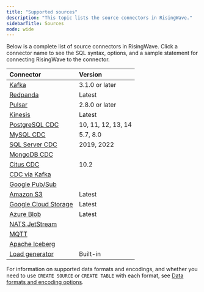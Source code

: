 ```yaml
---
title: "Supported sources"
description: "This topic lists the source connectors in RisingWave."
sidebarTitle: Sources
mode: wide
---
```


Below is a complete list of source connectors in RisingWave. Click a connector name to see the SQL syntax, options, and a sample statement for connecting RisingWave to the connector.

| Connector                                   | Version              |
| :------------------------------------------ | :------------------- |
| [Kafka](/integrations/sources/kafka)          | 3.1.0 or later       |
| [Redpanda](/integrations/sources/redpanda)    | Latest               |
| [Pulsar](/integrations/sources/pulsar)       | 2.8.0 or later       |
| [Kinesis](/integrations/sources/kinesis)     | Latest               |
| [PostgreSQL CDC](/integrations/sources/postgresql-cdc) | 10, 11, 12, 13, 14  |
| [MySQL CDC](/integrations/sources/mysql-cdc)    | 5.7, 8.0             |
| [SQL Server CDC](/integrations/sources/sql-server-cdc) | 2019, 2022           |
| [MongoDB CDC](/integrations/sources/mongodb-cdc) |                      |
| [Citus CDC](/integrations/sources/citus-cdc)   | 10.2                 |
| [CDC via Kafka](/ingestion/change-data-capture-with-risingwave) |                      |
| [Google Pub/Sub](/integrations/sources/google-pub-sub) |                      |
| [Amazon S3](/integrations/sources/s3)        | Latest               |
| [Google Cloud Storage](/integrations/sources/google-cloud-storage) | Latest               |
| [Azure Blob](/integrations/sources/azure-blob)   | Latest               |
| [NATS JetStream](/integrations/sources/nats-jetstream) |                      |
| [MQTT](/integrations/sources/mqtt)          |                      |
| [Apache Iceberg](/integrations/sources/apache-iceberg) |                   |
| [Load generator](/ingestion/generate-test-data) | Built-in             |

For information on supported data formats and encodings, and whether you need to use `CREATE SOURCE` or `CREATE TABLE` with each format, see [Data formats and encoding options](/ingestion/getting-started/formats-and-encoding-options).
